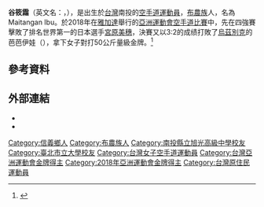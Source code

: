 {{Expand language|1=en|time=2020-08-09T12:32:47+00:00}}
'''谷筱霜'''（英文名：{{lang|en|Gu Shiau-shuang}}，{{bd|1997年|8月7日||}}），是出生於[[台灣|台灣]]南投的[[空手道|空手道]][[運動員|運動員]]，[[布農族|布農族]]人，名為Maitangan Ibu。於2018年在[[雅加達|雅加達]]舉行的[[2018年亞洲運動會空手道比賽|亞洲運動會空手道比賽]]中，先在四強賽擊敗了排名世界第一的日本選手[[宮原美穗|宮原美穗]]，決賽又以3:2的成绩打敗了[[烏茲別克|烏茲別克]]的芭芭伊娃（{{lang|ru|Bakhriniso Babaeva}}），拿下女子對打50公斤量級金牌。<ref>{{Cite web|url = http://www.ocagames.com/orb/files/4/89/AG2018_OfficialResultBook_Karate_v1.0.pdf|title = Asian Games Karate Result|accessdate = 2020-08-11|archive-date = 2020-04-19|archive-url = https://web.archive.org/web/20200419171221/http://www.ocagames.com/orb/files/4/89/AG2018_OfficialResultBook_Karate_v1.0.pdf|dead-url = no}}</ref>

==參考資料==
{{Reflist}}

==外部連結==
*{{Cite web |url = https://www.everprobks.com/ec99/rwd1019/product.asp?prodid=RICH202002006|title= 為愛而戰谷筱霜 空手道翻轉人生 |author = 羅怡如  }}
*{{Cite web|url = https://talk.ltn.com.tw/article/breakingnews/2536890|title = 自由開講》值得肯定的空手道選手谷筱霜|author = 鄧鴻源|accessdate = 2020-08-11|archive-date = 2018-09-06|archive-url = https://web.archive.org/web/20180906220403/http://talk.ltn.com.tw/article/breakingnews/2536890|dead-url = no}}

{{bio-stub}}
{{DEFAULTSORT:Gu}}

[[Category:信義鄉人|Category:信義鄉人]]
[[Category:布農族人|Category:布農族人]]
[[Category:南投縣立旭光高級中學校友|Category:南投縣立旭光高級中學校友]]
[[Category:臺北市立大學校友|Category:臺北市立大學校友]]
[[Category:台灣女子空手道運動員|Category:台灣女子空手道運動員]]
[[Category:台灣亞洲運動會金牌得主|Category:台灣亞洲運動會金牌得主]]
[[Category:2018年亞洲運動會金牌得主|Category:2018年亞洲運動會金牌得主]]
[[Category:台灣原住民運動員|Category:台灣原住民運動員]]